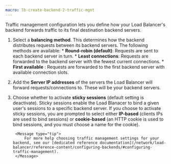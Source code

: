 ```yaml
---
macro: lb-create-backend-2-traffic-mgnt
---
```


Traffic management configuration lets you define how your Load Balancer's backend forwards traffic to its final destination backend servers.

1. Select a **balancing method**. This determines how the backend distributes requests between its backend servers. The following methods are available:
        * **Round-robin (default)**: Requests are sent to each backend server in turn.
        * **Least connections**: Requests are forwarded to the backend server with the fewest current connections. 
        * **First available** : Requests are forwarded to the first backend server with available connection slots.

2. Add the **Server IP addresses** of the servers the Load Balancer will forward requests/connections to. These will be your backend servers.

3. Choose whether to activate **sticky sessions** (default setting is deactivate). Sticky sessions enable the Load Blanacer to bind a given user's sessions to a specific backend server. If you choose to activate sticky sessions, you are prompted to select either **IP-based** (clients IPs are used to bind sessions) or **cookie-based** (an HTTP cookie is used to bind sessions, and you must choose a name for the cookie).

        <Message type="tip">
            For more help choosing traffic management settings for your backend, see our [dedicated reference documentation](/network/load-balancer/reference-content/configuring-backends/#configuring-traffic-management).
        </Message>